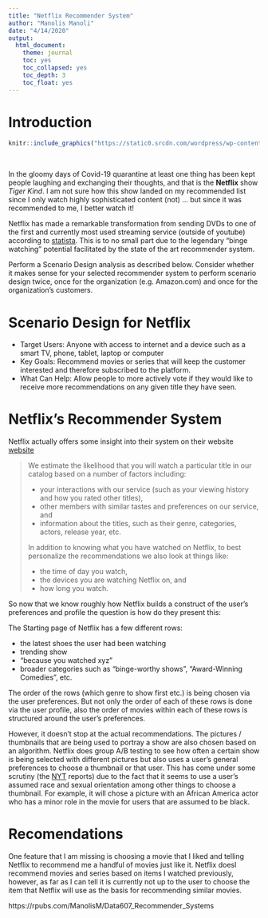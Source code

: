 ---
title: "Netflix Recommender System"
author: "Manolis Manoli"
date: "4/14/2020"
output: 
  html_document: 
    theme: journal
    toc: yes
    toc_collapsed: yes
    toc_depth: 3
    toc_float: yes
---




# Introduction

```{r, out.width = "80%", fig.align="center", echo = FALSE}
knitr::include_graphics("https://static0.srcdn.com/wordpress/wp-content/uploads/2020/04/Tiger-King-Becomes-One-Of-Most-Popular-Netflix-Shows.jpg")
```


<br>

In the gloomy days of Covid-19 quarantine at least one thing has been kept people laughing and exchanging their thoughts, and that is the **Netflix** show *Tiger Kind*. I am not sure how this show landed on my recommended list since I only watch highly sophisticated content (not) ... but since it was recommended to me, I better watch it!
  
Netflix has made a remarkable transformation from sending DVDs to one of the first and currently most used streaming service (outside of youtube) according to [statista](https://www.statista.com/statistics/910875/us-most-popular-video-streaming-services-by-monthly-average-users/). This is to no small part due to the legendary "binge watching" potential facilitated by the state of the art recommender system.


Perform a Scenario Design analysis as described below.  Consider whether it makes sense for your selected recommender system to perform scenario design twice, once for the organization (e.g. Amazon.com) and once for the organization's customers.

# Scenario Design for Netflix

- Target Users: Anyone with access to internet and a device such as a smart TV, phone, tablet, laptop or computer </li>
- Key Goals: Recommend movies or series that will keep the customer interested and therefore subscribed to the platform.
- What Can Help: Allow people to more actively vote if they would like to receive more recommendations on any given title they have seen.


# Netflix's Recommender System

Netflix actually offers some insight into their system on their website [website](https://help.netflix.com/en/node/100639)

> We estimate the likelihood that you will watch a particular title in our catalog based on a number of factors including:
>
> - your interactions with our service (such as your viewing history and how you rated other titles),
> - other members with similar tastes and preferences on our service, and
> - information about the titles, such as their genre, categories, actors, release year, etc.
>
> In addition to knowing what you have watched on Netflix, to best personalize the recommendations we also look at things like:
>
> - the time of day you watch,
> - the devices you are watching Netflix on, and
> - how long you watch.
  
So now that we know roughly how Netflix builds a construct of the user's preferences and profile the question is how do they present this:
  
The Starting page of Netflix has a few different rows:

- the latest shoes the user had been watching
- trending show
- "because you watched xyz"
- broader categories such as "binge-worthy shows", "Award-Winning Comedies", etc.

The order of the rows (which genre to show first etc.) is being chosen via the user preferences. But not only the order of each of these rows is done via the user profile, also the order of movies within each of these rows is structured around the user's preferences.

However, it doesn't stop at the actual recommendations. The pictures / thumbnails that are being used to portray a show are also chosen based on an algorithm. Netflix does group A/B testing to see how often a certain show is being selected with different pictures but also uses a user's general preferences to choose a thumbnail or that user. This has come under some scrutiny (the [NYT](https://www.nytimes.com/2018/10/23/arts/television/netflix-race-targeting-personalization.html) reports) due to the fact that it seems to use a user's assumed race and sexual orientation among other things to choose a thumbnail. For example, it will chose a picture with an African America actor who has a minor role in the movie for users that are assumed to be black.


# Recomendations

One feature that I am missing is choosing a movie that I liked and telling Netflix to recommend me a handful of movies just like it. Netflix doesl recommend movies and series based on items I watched previously, however, as far as I can tell it is currently not up to the user to choose the item that Netflix will use as the basis for recommending similar movies.

https://rpubs.com/ManolisM/Data607_Recommender_Systems
